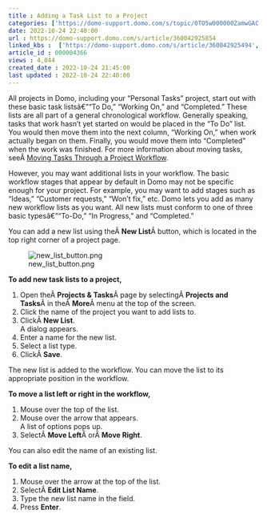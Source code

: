 ```yaml
---
title : Adding a Task List to a Project
categories: ['https://domo-support.domo.com/s/topic/0TO5w000000ZamwGAC']
date: 2022-10-24 22:40:00
url : https://domo-support.domo.com/s/article/360042925854
linked_kbs :  ['https://domo-support.domo.com/s/article/360042925494', 'https://domo-support.domo.com/s/knowledge-base', 'https://domo-support.domo.com/s/article/360043429953', 'https://domo-support.domo.com/s/article/360042925854', 'https://domo-support.domo.com/s/article/360043429933', 'https://domo-support.domo.com/s/article/360043429693', 'https://domo-support.domo.com/s/topic/0TO5w000000ZamwGAC', 'https://domo-support.domo.com/s/article/360042925914', 'https://domo-support.domo.com/s/article/360043429913']
article_id : 000004366
views : 4,044
created_date : 2022-10-24 21:45:00
last updated : 2022-10-24 22:40:00
---
```




All projects in Domo, including your "Personal Tasks" project, start out with these basic task listsâ€”"To Do," "Working On," and "Completed." These lists are all part of a general chronological workflow. Generally speaking, tasks that work hasn't yet started on would be placed in the "To Do" list. You would then move them into the next column, "Working On," when work actually began on them. Finally, you would move them into "Completed" when the work was finished. For more information about moving tasks, seeÂ [Moving Tasks Through a Project Workflow](..\moving_tasks_through_a_project_workflow\index.html "Moving Tasks Through a Project Workflow").


However, you may want additional lists in your workflow. The basic workflow stages that appear by default in Domo may not be specific enough for your project. For example, you may want to add stages such as "Ideas," "Customer requests," "Won't fix," etc. Domo lets you add as many new workflow lists as you want. All new lists must conform to one of three basic typesâ€”"To-Do," "In Progress," and "Completed."


You can add a new list using theÂ **New List**Â button, which is located in the top right corner of a project page.


![new_list_button.png](new_list_button.png)


**To add new task lists to a project,**


1. Open theÂ **Projects & Tasks**Â page by selectingÂ **Projects and Tasks**Â in theÂ **More**Â menu at the top of the screen.
2. Click the name of the project you want to add lists to.
3. ClickÂ **New List**.  
 A dialog appears.
4. Enter a name for the new list.
5. Select a list type.
6. ClickÂ **Save**.


The new list is added to the workflow. You can move the list to its appropriate position in the workflow.


**To move a list left or right in the workflow,**


1. Mouse over the top of the list.
2. Mouse over the arrow that appears.  
 A list of options pops up.
3. SelectÂ **Move Left**Â orÂ **Move Right**.


You can also edit the name of an existing list.


**To edit a list name,**


1. Mouse over the arrow at the top of the list.
2. SelectÂ **Edit List Name**.
3. Type the new list name in the field.
4. Press **Enter**.